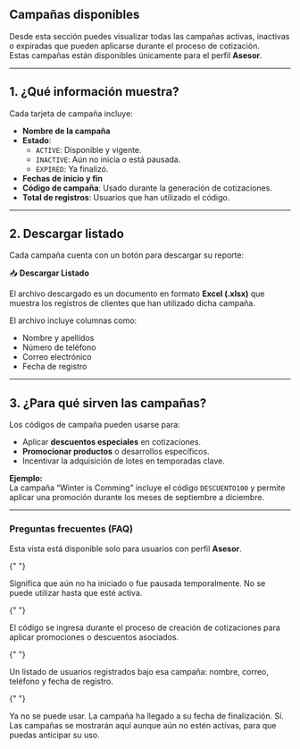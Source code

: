 ## Campañas disponibles

Desde esta sección puedes visualizar todas las campañas activas, inactivas o expiradas que pueden aplicarse durante el proceso de cotización.  
Estas campañas están disponibles únicamente para el perfil **Asesor**.

---

## 1. ¿Qué información muestra?

Cada tarjeta de campaña incluye:

- **Nombre de la campaña**
- **Estado**:
  - `ACTIVE`: Disponible y vigente.
  - `INACTIVE`: Aún no inicia o está pausada.
  - `EXPIRED`: Ya finalizó.
- **Fechas de inicio y fin**
- **Código de campaña**: Usado durante la generación de cotizaciones.
- **Total de registros**: Usuarios que han utilizado el código.

---

## 2. Descargar listado

Cada campaña cuenta con un botón para descargar su reporte:

📥 **Descargar Listado**

<Info>
  El archivo descargado es un documento en formato <b>Excel (.xlsx)</b> que
  muestra los registros de clientes que han utilizado dicha campaña.
</Info>

El archivo incluye columnas como:

- Nombre y apellidos
- Número de teléfono
- Correo electrónico
- Fecha de registro

---

## 3. ¿Para qué sirven las campañas?

Los códigos de campaña pueden usarse para:

- Aplicar **descuentos especiales** en cotizaciones.
- **Promocionar productos** o desarrollos específicos.
- Incentivar la adquisición de lotes en temporadas clave.

<Card>
  <b>Ejemplo:</b>
  <br />
  La campaña “Winter is Comming” incluye el código <code>DESCUENTO100</code> y
  permite aplicar una promoción durante los meses de septiembre a diciembre.
</Card>

---

### Preguntas frecuentes (FAQ)

<AccordionGroup type="multiple">
  <Accordion title="¿Quién puede ver estas campañas?">
    Esta vista está disponible solo para usuarios con perfil <strong>Asesor</strong>.
  </Accordion>

{" "}

<Accordion title="¿Qué pasa si una campaña está marcada como 'INACTIVE'?">
  Significa que aún no ha iniciado o fue pausada temporalmente. No se puede
  utilizar hasta que esté activa.
</Accordion>

{" "}

<Accordion title="¿Dónde uso el código de campaña?">
  El código se ingresa durante el proceso de creación de cotizaciones para
  aplicar promociones o descuentos asociados.
</Accordion>

{" "}

<Accordion title="¿Qué información contiene el archivo descargable?">
  Un listado de usuarios registrados bajo esa campaña: nombre, correo, teléfono
  y fecha de registro.
</Accordion>

{" "}

<Accordion title="¿Qué pasa cuando una campaña está 'EXPIRED'?">
  Ya no se puede usar. La campaña ha llegado a su fecha de finalización.
</Accordion>

  <Accordion title="¿Se pueden programar futuras campañas?">
    Sí. Las campañas se mostrarán aquí aunque aún no estén activas, para que puedas anticipar su uso.
  </Accordion>
</AccordionGroup>
